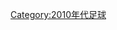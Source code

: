 {{portal|足球}}
{{Commons category|2018 in association football}}
{{yearcat}}
{{year by category
|m=2
|c=0
|d=1
|y=8
|cat=足球
|sortkey=足球
|parent=21世纪各年足球
|subcat=2018年體育
}}
[[Category:2010年代足球|Category:2010年代足球]]